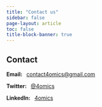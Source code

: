 ```yaml
---
title: "Contact us"
sidebar: false
page-layout: article
toc: false
title-block-banner: true
---
```


## Contact

**Email:**  &ensp;[contact4omics\@gmail.com](mailto:contact4omics@gmail.com)

**Twitter:**  &ensp;[\@4omics](https://twitter.com/4omics)

**LinkedIn:**  &ensp;[4omics](https://www.linkedin.com/company/4omics)

<!-- ## [Terms & Conditions](/ts-and-cs.qmd) -->
